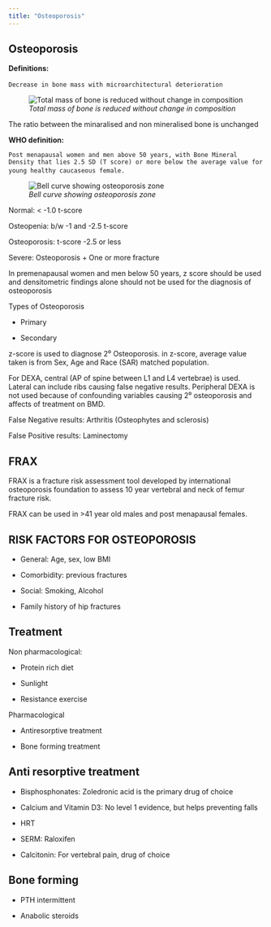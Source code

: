 ```yaml
---
title: "Osteoporosis"
---
```


## **Osteoporosis**

**Definitions:**

`Decrease in bone mass with microarchitectural deterioration` 

![*Total mass of bone is reduced without change in composition*](images/Ospop2.png)

The ratio between the minaralised and non mineralised bone is unchanged

**WHO definition:**

`Post menapausal women and men above 50 years, with Bone Mineral Density that lies 2.5 SD (T score) or more below the average value for young healthy caucaseous female.` 

![*Bell curve showing osteoporosis zone*](images/osteop.png)

Normal: \< -1.0 t-score

Osteopenia: b/w -1 and -2.5 t-score

Osteoporosis: t-score -2.5 or less

Severe: Osteoporosis + One or more fracture

In premenapausal women and men below 50 years, z score should be used and densitometric findings alone should not be used for the diagnosis of osteoporosis

Types of Osteoporosis

-   Primary

-   Secondary

z-score is used to diagnose 2⁰ Osteoporosis. in z-score, average value taken is from Sex, Age and Race (SAR) matched population.

For DEXA, central (AP of spine between L1 and L4 vertebrae) is used. Lateral can include ribs causing false negative results. Peripheral DEXA is not used because of confounding variables causing 2⁰ osteoporosis and affects of treatment on BMD.

False Negative results: Arthritis (Osteophytes and sclerosis)

False Positive results: Laminectomy

## **FRAX**

FRAX is a fracture risk assessment tool developed by international osteoporosis foundation to assess 10 year vertebral and neck of femur fracture risk.

FRAX can be used in \>41 year old males and post menapausal females.

## **RISK FACTORS FOR OSTEOPOROSIS**

-   General: Age, sex, low BMI

-   Comorbidity: previous fractures

-   Social: Smoking, Alcohol

-   Family history of hip fractures

## **Treatment**

Non pharmacological:

-   Protein rich diet

-   Sunlight

-   Resistance exercise

Pharmacological

-   Antiresorptive treatment

-   Bone forming treatment

## **Anti resorptive treatment**

-   Bisphosphonates: Zoledronic acid is the primary drug of choice

-   Calcium and Vitamin D3: No level 1 evidence, but helps preventing falls

-   HRT

-   SERM: Raloxifen

-   Calcitonin: For vertebral pain, drug of choice

## **Bone forming**

-   PTH intermittent

-   Anabolic steroids
